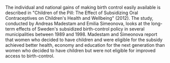 The individual and national gains of making birth control easily available is described in "Children of the Pill: The Effect of Subsidizing Oral Contraceptives on Children's Health and Wellbeing" (2012). The study, conducted by Andreas Madestam and Emilia Simeonova, looks at the long-term effects of Sweden's subsidized birth-control policy in several municipalities between 1989 and 1998. Madestam and Simeonova report that women who decided to have children and were eligible for the subsidy achieved better health, economy and education for the next generation than women who decided to have children but were not eligible for improved access to birth-control.
